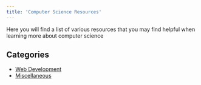 ```yaml
---
title: 'Computer Science Resources'
---
```


Here you will find a list of various resources that you may find helpful when learning more about computer science

## Categories

- [Web Development](./webdev)
- [Miscellaneous](./misc)
